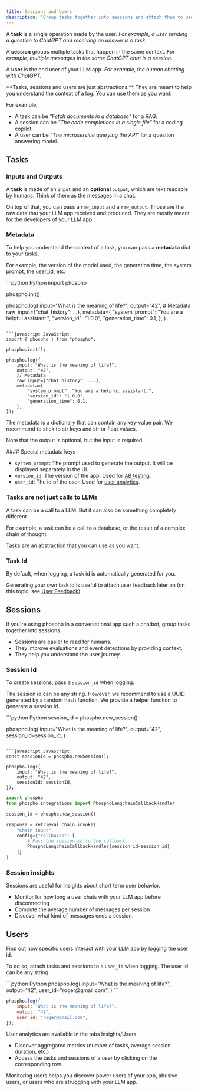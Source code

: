 ```yaml
---
title: Sessions and Users
description: "Group tasks together into sessions and attach them to users."
---
```


A **task** is a single operation made by the user. _For example, a user sending a question to ChatGPT and receiving an answer is a task._

A **session** groups multiple tasks that happen in the same context. _For example, multiple messages in the same ChatGPT chat is a session._

A **user** is the end user of your LLM app. _For example, the human chatting with ChatGPT._

<Info>
**Tasks, sessions and users are just abstractions.** They are meant to help you understand the context of a log. You can use them as you want.

For example, 
- A task can be _"Fetch documents in a database"_ for a RAG.
- A session can be _"The code completions in a single file"_ for a coding copilot.
- A user can be _"The microservice querying the API"_ for a question answering model.

</Info>

## Tasks

### Inputs and Outputs

A **task** is made of an `input` and an **optional** `output`, which are text readable by humans. Think of them as the messages in a chat. 

On top of that, you can pass a `raw_input` and a `raw_output`. Those are the raw data that your LLM app received and produced. They are mostly meant for the developers of your LLM app.

### Metadata

To help you understand the context of a task, you can pass a **metadata** dict to your tasks. 

For example, the version of the model used, the generation time, the system prompt, the user_id, etc.

<CodeGroup>
```python Python
import phospho

phospho.init()

phospho.log(
    input="What is the meaning of life?",
    output="42",
    # Metadata
    raw_input={"chat_history": ...},
    metadata={
        "system_prompt": "You are a helpful assistant.",
        "version_id": "1.0.0",
        "generation_time": 0.1,
    },
)
```

```javascript JavaScript
import { phospho } from "phospho";

phospho.init();

phospho.log({
    input: "What is the meaning of life?",
    output: "42",
    // Metadata
    raw_input={"chat_history": ...},
    metadata={
        "system_prompt": "You are a helpful assistant.",
        "version_id": "1.0.0",
        "generation_time": 0.1,
    },
});
```

</CodeGroup>

The metadata is a dictionary that can contain any key-value pair. We recommend to stick to str keys and str or float values.

Note that the output is optional, but the input is required.

#### Special metadata keys

- `system_prompt`: The prompt used to generate the output. It will be displayed separately in the UI.
- `version_id`: The version of the app. Used for [AB testing](/analytics/ab-tests).
- `user_id`: The id of the user. Used for [user analytics](#users).


### Tasks are not just calls to LLMs

A task can be a call to a LLM. But it can also be something completely different. 

For example, a task can be a call to a database, or the result of a complex chain of thought. 

Tasks are an abstraction that you can use as you want.

### Task Id

By default, when logging, a task id is automatically generated for you. 

Generating your own task id is useful to attach user feedback later on (on this topic, see [User Feedback](/guides/user-feedback)).

## Sessions

If you're using phospho in a conversational app such a chatbot, group tasks together into sessions.

- Sessions are easier to read for humans.
- They improve evaluations and event detections by providing context.
- They help you understand the user journey.

### Session Id

To create sessions, pass a `session_id` when logging. 

The session id can be any string. However, we recommend to use a UUID generated by a random hash function. We provide a helper function to generate a session id.

<CodeGroup>
```python Python
session_id = phospho.new_session()

phospho.log(
    input="What is the meaning of life?",
    output="42",
    session_id=session_id,
)
```

```javascript JavaScript
const sessionId = phospho.newSession();

phospho.log({
    input: "What is the meaning of life?",
    output: "42",
    sessionId: sessionId,
});
```

```python Langchain
import phospho
from phospho.integrations import PhosphoLangchainCallbackHandler

session_id = phospho.new_session()

response = retrieval_chain.invoke(
    "Chain input", 
    config={"callbacks": [
        # Pass the session_id to the callback
        PhosphoLangchainCallbackHandler(session_id=session_id)
    ]}
)
```

</CodeGroup>

### Session insights

Sessions are useful for insights about short term user behavior. 
- Monitor for how long a user chats with your LLM app before disconnecting
- Compute the average number of messages per session
- Discover what kind of messages ends a session.

## Users

Find out how specific users interact with your LLM app by logging the user id.

To do so, attach tasks and sessions to a `user_id` when logging. The user id can be any string. 

<CodeGroup>
```python Python
phospho.log(
    input="What is the meaning of life?",
    output="42",
    user_id="roger@gmail.com",
)
```

```javascript JavaScript
phospho.log({
    input: "What is the meaning of life?",
    output: "42",
    user_id: "roger@gmail.com",
});
```
</CodeGroup>

User analytics are available in the tabs Insights/Users. 
- Discover aggregated metrics (number of tasks, average session duration, etc.)
- Access the tasks and sessions of a user by clicking on the corresponding row.

Monitoring users helps you discover power users of your app, abusive users, or users who are struggling with your LLM app.